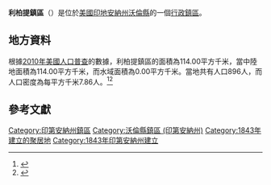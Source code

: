 {{noteTA
|G1=USState
|G2=地名
|G3=Unit
}}
{{Infobox settlement
|official_name            = 利柏提鎮區
|native_name = Liberty Township
|settlement_type          = [[行政鎮區|行政鎮區]]
|image_skyline            = 
|imagesize                = 
|image_map                = Map highlighting Liberty Township, Warren County, Indiana.svg
|mapsize                  = 250px
|pushpin_map  =USA Indiana
|pushpin_label = 利柏提鎮區
|pushpin_label_position   = top
|pushpin_map_caption      = 利柏提鎮區在印地安納州的位置
|subdivision_type         = [[世界政區索引|國家]]
|subdivision_type1        = [[美国州份|州份]]
|subdivision_type2        = [[印第安纳州县级行政区列表|縣]]
|subdivision_name         = [[美国|美国]]
|subdivision_name1        = [[印地安納州|印地安納州]]
|subdivision_name2        = [[沃倫縣_(印地安納州)|沃倫縣]]
|elevation_ft             = 679
|elevation_m              = 207
|timezone                 = [[北美东部時區|北美东部時區]]
|area_total_km2           = 114.00
|area_land_km2            = 114.00
|area_water_km2           = 0.00
|area_total_sq_mi         = 
|area_land_sq_mi          = 
|area_water_sq_mi         = 
|population_as_of         = [[2010年美國人口普查|2010]]
|population_footnotes     = 
|population_total         = 896
|population_density_km2   = auto
|population_density_sq_mi = auto
|utc_offset               = -5
|coordinates              = {{coord|40|20|36|N|87|19|40|W|type:city_region:US-AL_source:GNS-enwiki|display=inline,title}}
| coor_pinpoint           = 
| coordinates_footnotes   = 
|timezone_DST             = EDT
|utc_offset_DST           = -4
|postal_code_type         = [[美國郵區編號|郵區編號]]
|postal_code              = 
|area_code                = {{link-en|电话区号765|Area code 765|765}}
|blank_name = [[地名信息系统|GNIS ID]]
|blank_info = 453565
}}
'''利柏提鎮區'''（{{lang-en|Liberty Township}}）是位於[[美國|美國]][[印地安納州|印地安納州]][[沃倫縣_(印地安納州)|沃倫縣]]的一個[[行政鎮區|行政鎮區]]。

== 地方資料 ==
根據[[2010年美國人口普查|2010年美國人口普查]]的數據，利柏提鎮區的面積為114.00平方千米，當中陸地面積為114.00平方千米，而水域面積為0.00平方千米。當地共有人口896人，而人口密度為每平方千米7.86人。<ref name="GR8">{{cite web|url=http://factfinder2.census.gov|publisher=[[美国人口调查局|美国人口调查局]]|accessdate=2011-05-14|title=American FactFinder|archive-date=2013-09-11|archive-url=https://web.archive.org/web/20130911234518/http://factfinder2.census.gov/|dead-url=no}}</ref><ref>{{cite web|url=https://www.citypopulation.de/en/usa/indiana/admin/|title=USA: Indiana (Counties and Townships) - City Population|access-date=2020-09-01|archive-date=2020-04-22|archive-url=https://web.archive.org/web/20200422090607/https://www.citypopulation.de/en/usa/indiana/admin/}}</ref>

== 參考文獻 ==
{{reflist}}

{{沃倫縣 (印地安納州)}}

{{DEFAULTSORT:Liberty Township}}
[[Category:印第安納州鎮區|Category:印第安納州鎮區]]
[[Category:沃倫縣鎮區_(印第安納州)|Category:沃倫縣鎮區 (印第安納州)]]
[[Category:1843年建立的聚居地|Category:1843年建立的聚居地]]
[[Category:1843年印第安納州建立|Category:1843年印第安納州建立]]

{{Indiana-geo-stub}}